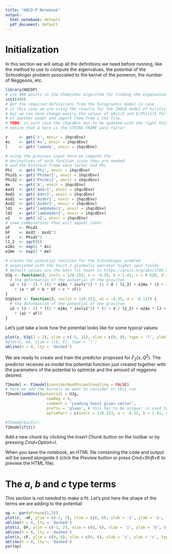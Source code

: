 ```yaml
---
title: "HQCD-P Notebook"
output:
  html_notebook: default
  pdf_document: default
---
```


# Initialization

In this section we will setup all the definitions we need before running, like the method to use to compute the eigenvalues, the potential of the Schrodinger problem associated to the kernel of the pomeron, the number of Reggeons, etc.

```r
library(HQCDP)
# use 400 points in the Chebyshev algorithm for finding the eigenvalues
init(400)
# get the required definitions from the holographic model in case
# in this case we are using the results for the IHQCD model of Kiritsis
# but we can here change easily the values of $A(z)$ and $\Phi(z)$ for the ones
# of another model and import them from a CSV file,
# TODO: in such case the ihqcdEnv has to be updated with the right things!
# notice that A here is the STRING FRAME warp factor

z     <- get('z', envir = ihqcdEnv)
As    <- get('As', envir = ihqcdEnv)
l     <- get('lambda', envir = ihqcdEnv)

# using the previous input here we compute the
# derivatives of each function since they are needed
# and the Einstein frame warp factor and Phi
Phi   <- get('Phi', envir = ihqcdEnv)
Phid1 <- get('Phider1', envir = ihqcdEnv)
Phid2 <- get('Phider2', envir = ihqcdEnv)
Ae    <- get('A', envir = ihqcdEnv)
Aed1  <- get('Ader1', envir = ihqcdEnv)
Aed2  <- get('Ader2', envir = ihqcdEnv)
Asd1  <- get('Asder1', envir = ihqcdEnv)
Asd2  <- get('Asder2', envir = ihqcdEnv)
ld1   <- get('lambdader1', envir = ihqcdEnv)
ld2   <- get('lambdader2', envir = ihqcdEnv)
u2    <- get('u2', envir = ihqcdEnv)
# some combinations that will appear later
aF    <- Phid2
bF    <- Asd2 - Asd1^2
cF    <- Phid1^2
l1_2  <- sqrt(l)
e2As  <- exp(2 * As)
e2Ae  <- exp(2 * Ae)

# create the potential function for the Schrodinger problem
# associated with the twist 2 glueballs operator higher spin fields
# default values are the best fit fount in https://arxiv.org/abs/1704.08280
UJg <- function(J, invls = 1/0.153, a = -4.35, b = 1.41, c = 0.626, d = -0.117) {
  # the deformation of the potential of the graviton
  u2 + (J - 2) * ((2 * e2As * invls^2) * (1 + d / l1_2) + e2Ae * (J + 2)
    + (a * aF + b * bF + c * cF))
}
UJgtest <- function(J, invls2 = 1/0.153, a2 = -4.35, d = -0.117) {
  # the deformation of the potential of the graviton
  u2 + (J - 2) * ((2 * e2As * invls2^2) * (1 + d / l1_2) + e2Ae * (J + 2)
    + (a2 * aF))
}
```

Let's just take a look how the potential looks like for some typical values:
```r
plot(z, UJg(J = 2), ylim = c(-5, 15), xlim = c(0, 8), type = 'l', ylab = expression(U[J](z)))
#plot(z, Ae, xlim = c(0, 6), type = 'l')
abline(h = 0, lty = 'dashed')
```
We are ready to create and train the predictor proposed for $F_2(x,Q^2)$. The predictor receives as model the potential function just created together with the parameters of the potential to optimize and the amount of reggeons desired.

```r
f2model <- F2model(considerNonMinimalCoupling = FALSE)
# here we add the kernels we want to consider in this run
f2model$addUnit(potential = UJg,
                  numReg = 4,
                  comment = 'Leading twist gluon sector',
                  prefix = 'gluon', # this has to be unique: is used to name the couplings and the kernel
                  optimPars = c(invls = 1/0.153, a = -4.35, b = 1.41, c = 0.626, d = -0.117))

#f2model$info()
f2model$fit()
```

Add a new chunk by clicking the *Insert Chunk* button on the toolbar or by pressing *Cmd+Option+I*.

When you save the notebook, an HTML file containing the code and output will be saved alongside it (click the *Preview* button or press *Cmd+Shift+K* to preview the HTML file).


# The $a$, $b$ and $c$ type terms
This section is not needed to make a fit. Let's plot here the shape of the terms we are adding to the potential:

```r
op <- par(mfrow=c(1,3)) 
plot(z, -aF, ylim = c(-2, 2), xlim = c(0, 6), xlab = 'z', ylab = 'a', type = 'l')
abline(h = 0, lty = 'dashed')
plot(z, bF, ylim = c(-1, 2), xlim = c(0, 6), xlab = 'z', ylab = 'b', type = 'l')
abline(h = 0, lty = 'dashed')
plot(z, cF, ylim = c(0, 6), xlim = c(0, 6), xlab = 'z', ylab = 'c', type = 'l')
abline(h = 0, lty = 'dashed')
par(op)
```

